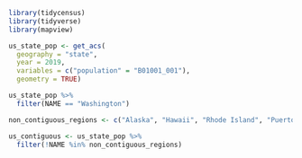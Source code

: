 ```r
library(tidycensus)
library(tidyverse)
library(mapview)
```

```r
us_state_pop <- get_acs(
  geography = "state", 
  year = 2019,
  variables = c("population" = "B01001_001"), 
  geometry = TRUE)

us_state_pop %>% 
  filter(NAME == "Washington")

non_contiguous_regions <- c("Alaska", "Hawaii", "Rhode Island", "Puerto Rico")

us_contiguous <- us_state_pop %>% 
  filter(!NAME %in% non_contiguous_regions)
```

